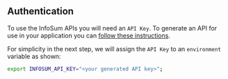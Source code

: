 ## Authentication

To use the InfoSum APIs you will need an `API Key`. To generate an API for use in your application you can [follow these instructions](/docs/authentication).

For simplicity in the next step, we will assign the `API Key` to an `environment` variable as shown:

```bash
export INFOSUM_API_KEY="<your generated API key>";
```